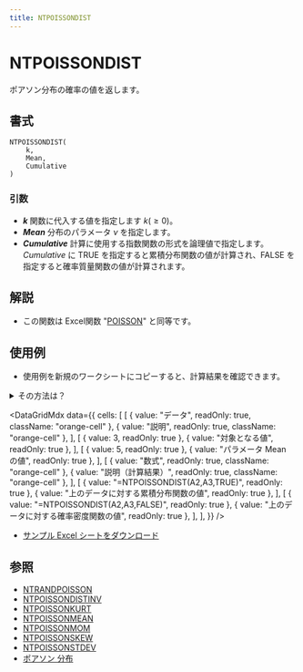 ```yaml
---
title: NTPOISSONDIST
---
```



# NTPOISSONDIST

ポアソン分布の確率の値を返します。

## 書式

```excel
NTPOISSONDIST(
    k,
    Mean,
    Cumulative
)
```

### 引数

- **_k_** 関数に代入する値を指定します $k(\geq 0)$。
- **_Mean_** 分布のパラメータ $\nu$ を指定します。
- **_Cumulative_** 計算に使用する指数関数の形式を論理値で指定します。*Cumulative* に TRUE を指定すると累積分布関数の値が計算され、FALSE を指定すると確率質量関数の値が計算されます。

## 解説

- この関数は Excel関数 "[POISSON](http://office.microsoft.com/ja-jp/excel/HP052092161041.aspx)" と同等です。

## 使用例

- 使用例を新規のワークシートにコピーすると、計算結果を確認できます。

<details>
<summary>その方法は？</summary>

1.  新しいブックまたはワークシートを作成します。
2.  ヘルプ トピックにある使用例を選択します（行番号および列番号を除く）。

    ![Selecting an example from Help](./../../assets/functions/HowToCopy.png)

    ヘルプから使用例を選択する

3.  Ctrl キーを押しながら C キーを押します。
4.  ワークシートのセル A1 を選択し、Ctrl キーを押しながら V キーを押します。
5.  計算結果と結果を返す数式の表示を切り替えるには、Ctrl キーを押しながら ` (アクサン グラーブ) キーを押すか、または [ツール] メニューの [ワークシート分析] をポイントし、[ワークシート分析モード] をクリックします。

</details>

<DataGridMdx
  data={{
    cells: [
      [
        { value: "データ", readOnly: true, className: "orange-cell" },
        { value: "説明", readOnly: true, className: "orange-cell" },
      ],
      [
        { value: 3, readOnly: true },
        { value: "対象となる値", readOnly: true },
      ],
      [
        { value: 5, readOnly: true },
        { value: "パラメータ Mean の値", readOnly: true },
      ],
      [
        { value: "数式", readOnly: true, className: "orange-cell" },
        { value: "説明（計算結果）", readOnly: true, className: "orange-cell" },
      ],
      [
        { value: "=NTPOISSONDIST(A2,A3,TRUE)", readOnly: true },
        { value: "上のデータに対する累積分布関数の値", readOnly: true },
      ],
      [
        { value: "=NTPOISSONDIST(A2,A3,FALSE)", readOnly: true },
        { value: "上のデータに対する確率密度関数の値", readOnly: true },
      ],
    ],
  }}
/>

- [サンプル Excel シートをダウンロード](https://www.ntrand.com/files/NtRand2.xls "サンプル Excel シートをダウンロード")

## 参照

- [NTRANDPOISSON](https://www.ntrand.com/jp/ntrandpoisson/)
- [NTPOISSONDISTINV](https://www.ntrand.com/jp/ntpoissondistinv/)
- [NTPOISSONKURT](https://www.ntrand.com/jp/ntpoissonkurt/)
- [NTPOISSONMEAN](https://www.ntrand.com/jp/ntpoissonmean/)
- [NTPOISSONMOM](https://www.ntrand.com/jp/ntpoissonmom/)
- [NTPOISSONSKEW](https://www.ntrand.com/jp/ntpoissonskew/)
- [NTPOISSONSTDEV](https://www.ntrand.com/jp/ntpoissonstdev/)
- [ポアソン 分布](https://www.ntrand.com/jp/poisson-distribution/)
